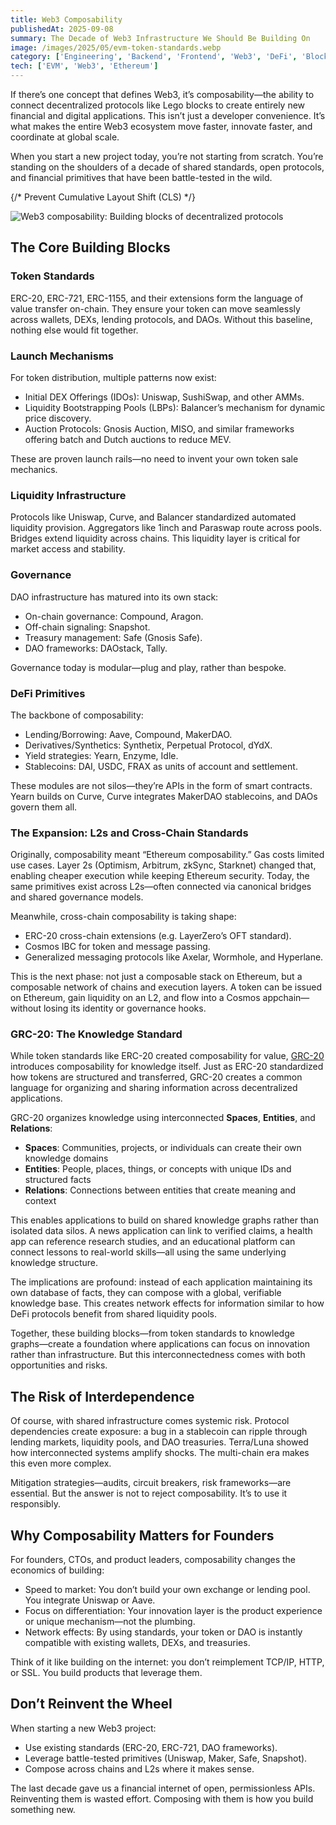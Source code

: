 ```yaml
---
title: Web3 Composability
publishedAt: 2025-09-08
summary: The Decade of Web3 Infrastructure We Should Be Building On
image: /images/2025/05/evm-token-standards.webp
category: ['Engineering', 'Backend', 'Frontend', 'Web3', 'DeFi', 'Blockchain']
tech: ['EVM', 'Web3', 'Ethereum']
---
```


If there’s one concept that defines Web3, it’s composability—the ability to connect decentralized protocols like Lego blocks to create entirely new financial and digital applications. This isn’t just a developer convenience. It’s what makes the entire Web3 ecosystem move faster, innovate faster, and coordinate at global scale.

When you start a new project today, you’re not starting from scratch. You’re standing on the shoulders of a decade of shared standards, open protocols, and financial primitives that have been battle-tested in the wild.

{/* Prevent Cumulative Layout Shift (CLS) */}
<div className="min-h-[300px]">
  <img 
    src="/images/2025/05/evm-token-standards.webp"
    alt="Web3 composability: Building blocks of decentralized protocols"
    className="w-full"
  />
</div>


## The Core Building Blocks

### Token Standards

ERC-20, ERC-721, ERC-1155, and their extensions form the language of value transfer on-chain. They ensure your token can move seamlessly across wallets, DEXs, lending protocols, and DAOs. Without this baseline, nothing else would fit together.

### Launch Mechanisms

For token distribution, multiple patterns now exist:
- Initial DEX Offerings (IDOs): Uniswap, SushiSwap, and other AMMs.
- Liquidity Bootstrapping Pools (LBPs): Balancer’s mechanism for dynamic price discovery.
- Auction Protocols: Gnosis Auction, MISO, and similar frameworks offering batch and Dutch auctions to reduce MEV.

These are proven launch rails—no need to invent your own token sale mechanics.

### Liquidity Infrastructure

Protocols like Uniswap, Curve, and Balancer standardized automated liquidity provision. Aggregators like 1inch and Paraswap route across pools. Bridges extend liquidity across chains. This liquidity layer is critical for market access and stability.

### Governance

DAO infrastructure has matured into its own stack:
- On-chain governance: Compound, Aragon.
- Off-chain signaling: Snapshot.
- Treasury management: Safe (Gnosis Safe).
- DAO frameworks: DAOstack, Tally.

Governance today is modular—plug and play, rather than bespoke.

### DeFi Primitives

The backbone of composability:
- Lending/Borrowing: Aave, Compound, MakerDAO.
- Derivatives/Synthetics: Synthetix, Perpetual Protocol, dYdX.
- Yield strategies: Yearn, Enzyme, Idle.
- Stablecoins: DAI, USDC, FRAX as units of account and settlement.

These modules are not silos—they’re APIs in the form of smart contracts. Yearn builds on Curve, Curve integrates MakerDAO stablecoins, and DAOs govern them all.

### The Expansion: L2s and Cross-Chain Standards

Originally, composability meant “Ethereum composability.” Gas costs limited use cases. Layer 2s (Optimism, Arbitrum, zkSync, Starknet) changed that, enabling cheaper execution while keeping Ethereum security. Today, the same primitives exist across L2s—often connected via canonical bridges and shared governance models.

Meanwhile, cross-chain composability is taking shape:
- ERC-20 cross-chain extensions (e.g. LayerZero’s OFT standard).
- Cosmos IBC for token and message passing.
- Generalized messaging protocols like Axelar, Wormhole, and Hyperlane.

This is the next phase: not just a composable stack on Ethereum, but a composable network of chains and execution layers. A token can be issued on Ethereum, gain liquidity on an L2, and flow into a Cosmos appchain—without losing its identity or governance hooks.

### GRC-20: The Knowledge Standard

While token standards like ERC-20 created composability for value, [GRC-20](https://thegraph.com/blog/grc20-knowledge-graph/) introduces composability for knowledge itself. Just as ERC-20 standardized how tokens are structured and transferred, GRC-20 creates a common language for organizing and sharing information across decentralized applications.

GRC-20 organizes knowledge using interconnected **Spaces**, **Entities**, and **Relations**:
- **Spaces**: Communities, projects, or individuals can create their own knowledge domains
- **Entities**: People, places, things, or concepts with unique IDs and structured facts
- **Relations**: Connections between entities that create meaning and context

This enables applications to build on shared knowledge graphs rather than isolated data silos. A news application can link to verified claims, a health app can reference research studies, and an educational platform can connect lessons to real-world skills—all using the same underlying knowledge structure.

The implications are profound: instead of each application maintaining its own database of facts, they can compose with a global, verifiable knowledge base. This creates network effects for information similar to how DeFi protocols benefit from shared liquidity pools.

Together, these building blocks—from token standards to knowledge graphs—create a foundation where applications can focus on innovation rather than infrastructure. But this interconnectedness comes with both opportunities and risks.

## The Risk of Interdependence

Of course, with shared infrastructure comes systemic risk. Protocol dependencies create exposure: a bug in a stablecoin can ripple through lending markets, liquidity pools, and DAO treasuries. Terra/Luna showed how interconnected systems amplify shocks. The multi-chain era makes this even more complex.

Mitigation strategies—audits, circuit breakers, risk frameworks—are essential. But the answer is not to reject composability. It’s to use it responsibly.

## Why Composability Matters for Founders

For founders, CTOs, and product leaders, composability changes the economics of building:
- Speed to market: You don’t build your own exchange or lending pool. You integrate Uniswap or Aave.
- Focus on differentiation: Your innovation layer is the product experience or unique mechanism—not the plumbing.
- Network effects: By using standards, your token or DAO is instantly compatible with existing wallets, DEXs, and treasuries.

Think of it like building on the internet: you don’t reimplement TCP/IP, HTTP, or SSL. You build products that leverage them.

## Don’t Reinvent the Wheel

When starting a new Web3 project:
- Use existing standards (ERC-20, ERC-721, DAO frameworks).
- Leverage battle-tested primitives (Uniswap, Maker, Safe, Snapshot).
- Compose across chains and L2s where it makes sense.

The last decade gave us a financial internet of open, permissionless APIs. Reinventing them is wasted effort. Composing with them is how you build something new.

